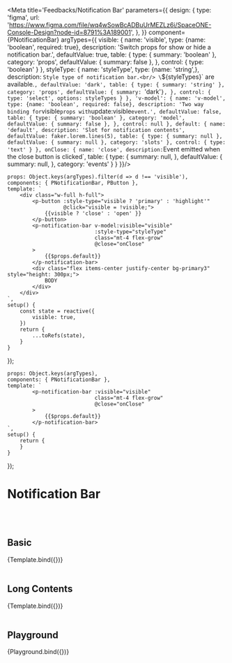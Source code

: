 
<Meta title='Feedbacks/Notification Bar' parameters={{
    design: {
        type: 'figma',
        url: 'https://www.figma.com/file/wq4wSowBcADBuUrMEZLz6i/SpaceONE-Console-Design?node-id=8791%3A189001',
    },
}} component={PNotificationBar} argTypes={{
    visible: {
        name: 'visible',
        type: {name: 'boolean', required: true},
        description: 'Switch props for show or hide a notification bar.',
        defaultValue: true,
        table: {
            type: {
                summary: 'boolean'
            },
            category: 'props',
            defaultValue: {
                summary: false
            },
        },
        control: {
            type: 'boolean'
        }
    },
    styleType: {
        name: 'styleType',
        type: {name: 'string',},
        description: `Style type of notification bar.<br/>
                      \`${styleTypes}\` are available.`,
        defaultValue: 'dark',
        table: {
            type: {
                summary: 'string'
            },
            category: 'props',
            defaultValue: {
                summary: `'dark'`
            },
        },
        control: {
            type: 'select',
            options: styleTypes
        }
    },
    'v-model': {
        name: 'v-model',
        type: {name: 'boolean', required: false},
        description: 'Two way binding for `visible` props with `update:visible` event.',
        defaultValue: false,
        table: {
            type: {
                summary: 'boolean'
            },
            category: 'model',
            defaultValue: {
                summary: false
            },
        },
        control: null
    },
    default: {
        name: 'default',
        description: 'Slot for notification contents',
        defaultValue: faker.lorem.lines(5),
        table: {
            type: {
                summary: null
            },
            defaultValue: {
                summary: null
            },
            category: 'slots'
        },
        control: {
            type: 'text'
        }
    },
    onClose: {
        name: 'close',
        description: `Event emitted when the close button is clicked`,
        table: {
            type: {
                summary: null,
            },
            defaultValue: {
                summary: null,
            },
            category: 'events'
        }
    }
}}/>


    props: Object.keys(argTypes).filter(d => d !== 'visible'),
    components: { PNotificationBar, PButton },
    template: `
        <div class="w-full h-full">
            <p-button :style-type="visible ? 'primary' : 'highlight'"
                      @click="visible = !visible;">
                {{visible ? 'close' : 'open' }}
            </p-button>
            <p-notification-bar v-model:visible="visible"
                                :style-type="styleType"
                                class="mt-4 flex-grow"
                                @close="onClose"
            >
                {{$props.default}}
            </p-notification-bar>
            <div class="flex items-center justify-center bg-primary3" style="height: 300px;">
                BODY
            </div>
        </div>
    `,
    setup() {
        const state = reactive({
            visible: true,
        })
        return {
            ...toRefs(state),
        }
    }
});

    props: Object.keys(argTypes),
    components: { PNotificationBar },
    template: `
            <p-notification-bar :visible="visible"
                                class="mt-4 flex-grow"
                                @close="onClose"
            >
                {{$props.default}}
            </p-notification-bar>
    `,
    setup() {
        return {
        }
    }
});


# Notification Bar
<br/>
<br/>

## Basic

<Canvas>
    <Story name="basic">
        {Template.bind({})}
    </Story>
</Canvas>

<br/>
<br/>

## Long Contents

<Canvas>
    <Story name="long contents" args={{
        default: faker.lorem.lines(30)
    }}>
        {Template.bind({})}
    </Story>
</Canvas>

<br/>
<br/>

## Playground

<Canvas>
    <Story name="playground">
        {Playground.bind({})}
    </Story>
</Canvas>

<ArgsTable story="playground"/>

